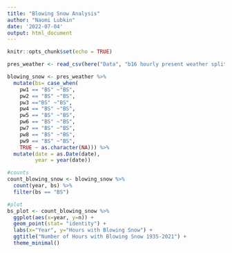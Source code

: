 ---
title: "Blowing Snow Analysis"
author: "Naomi Lubkin"
date: '2022-07-04'
output: html_document
---

```{r setup, include=FALSE}
knitr::opts_chunk$set(echo = TRUE)
```

```{r}
pres_weather <- read_csv(here("Data", "b16 hourly present weather split by code 1935-2021 (1).csv"))
```

```{r}
blowing_snow <- pres_weather %>%
  mutate(bs= case_when(
    pw1 == "BS" ~"BS", 
    pw2 == "BS" ~"BS", 
    pw3 =="BS" ~"BS", 
    pw4 == "BS" ~"BS", 
    pw5 == "BS" ~"BS", 
    pw6 == "BS" ~"BS", 
    pw7 == "BS" ~"BS", 
    pw8 == "BS" ~"BS", 
    pw9 == "BS" ~"BS", 
    TRUE ~ as.character(NA))) %>%
  mutate(date = as.Date(date), 
         year = year(date))

#counts
count_blowing_snow <- blowing_snow %>%
  count(year, bs) %>%
  filter(bs == "BS")

#plot
bs_plot <- count_blowing_snow %>%
  ggplot(aes(x=year, y=n)) +
  geom_point(stat= "identity") +
  labs(x="Year", y="Hours with Blowing Snow") +
  ggtitle("Number of Hours with Blowing Snow 1935-2021") +
  theme_minimal()
  
```

